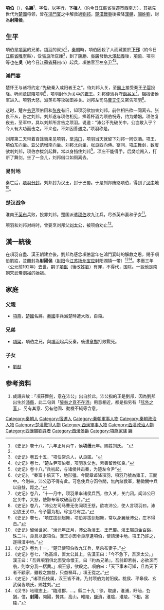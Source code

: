 {{東亞男性歷史人物
|名稱 = 项伯
|身份 = 
|国家 = [[中国|中国]]
|時代 = [[秦朝|秦朝]]→[[西楚|西楚]]→[[西汉|西汉]]
|主君 = 楚义帝[[熊心|熊心]]→西楚霸王<br>[[项羽|项羽]]→汉高祖[[刘邦|刘邦]]→汉惠帝[[刘盈|刘盈]]
|屆數 =
|最高職務 = 西楚左尹→西汉射阳侯，大谒者
|姓 = [[项姓|项姓]]，又被赐姓[[刘姓|刘姓]]
|名 = 缠
|姓名 = 项缠
|字 = 伯
|號 = 
|圖片名稱 =
|圖片大小 = 
|圖片說明 =
|神號 =
|尊號 =
|族裔 = 
|籍貫 = 
|本籍 =
|出身地 =
|出生日期 = 不详
|出生地點 = 下相（约今[[江苏省|江苏省]][[宿迁市|宿迁市]]西南）
|婚年 =
|逝世日期 = 前192年（西汉惠帝三年）
|廟號 =
|諡號 = 
|父親 = [[项燕|项燕]]
|嫡母 =
|母親 =
|妻 = 
|繼室 =
|平妻 =
|側室 =
|元配之父 = 
|元配之嫡母 =
|元配之母 =
|正室之父 =
|正室之嫡母 =
|正室之母 =
|妻之父 =
|妻之嫡母 =
|妻之母 =
|繼室之父 =
|繼室之嫡母 =
|繼室之母 =
|平妻之父 =
|平妻之嫡母 =
|平妻之母 =
|兄弟 = （兄）[[项梁|项梁]]
|姊妹 = 
|嫡兄弟 =
|嫡姊妹 =
|庶兄弟 =
|庶姊妹 =
|同胞兄弟 =
|同胞姊妹 =
|異母兄弟 =
|異母姊妹 =
|異父兄弟 =
|異父姊妹 =
|繼兄弟 =
|繼姊妹 =
|子 = [[刘猷|刘猷]]
|女 = 
|嫡子 =
|嫡女 =
|庶子 =
|庶女 =
|養子 =
|養女 =
|猶子 = <!--日本人用-->
|婿養子 = <!--日本人用-->
|烏帽子子 = <!--日本人用-->
|繼子 =
|繼女 =
|其他親屬 = 
|出身 = <!---此处指科举出身--->
|功名 = 
|經歷 = 
|著作 = 
|注釋 =
}}

'''項伯'''（{{bd||？|前192年||catIdx=J}}），名'''纏'''<ref>《史记》卷十八，“六年正月丙午，侯'''项缠'''元年。赐姓刘氏。 ”</ref>，字'''伯'''，[[以字行|以字行]]，'''下相'''人（約今日[[江蘇省|江蘇省]][[宿遷|宿遷]]市西南方），其祖先世代为[[楚國|楚國]]将领，曾在[[鴻門宴|鴻門宴]]之中解救過[[劉邦|劉邦]]，[[楚漢戰爭|楚漢戰爭]]後投降[[漢朝|漢朝]]，[[賜姓|賜姓]][[劉|劉]]，封為'''射陽侯'''。

==生平==
項伯是[[項梁|項梁]]的兄弟，[[項羽|項羽]]的叔父<ref name=":0" />，[[秦朝|秦朝]]時，項伯因殺了人而藏匿於'''[[下邳|下邳]]'''（約今日[[江蘇省|江蘇省]][[睢寧|睢寧]]縣），受[[張良|張良]]所庇護<ref>《史记》卷五十五，"项伯常杀人，从良匿。"</ref>，到了[[陳勝|陳勝]]、[[吳廣|吳廣]]發動[[大澤起義|大澤起義]]後，[[項梁|項梁]]、項羽等也在'''吳'''（約今日[[江蘇省|江蘇省]][[蘇州|蘇州]]市）起兵，項伯官至左[[令尹|令尹]]<ref name=":0">《史记》卷七，“楚左尹项伯者，项羽季父也，素善留侯张良。”</ref><ref>《史记》卷十八，”兵初起，与诸侯共击秦，为楚左令尹“</ref>。

===鴻門宴===
{{main|鸿门宴}}
楚怀王与诸将约定:“先破秦入咸阳者王之”。待刘邦入关，至[[霸上|霸上]]接受秦王[[子婴|子婴]]投降。听闻章邯降项羽<ref>《史记》，“秦富十倍天下，地形彊。今聞章邯降項羽，項羽乃號為雍王，王關中。今則來，沛公恐不得有此。可急使兵守函谷關，無內諸侯軍，稍徵關中兵以自益，距之。”</ref>，项羽封他为关中的[[雍王|雍王]]。刘邦便派兵守[[函谷关|函谷关]]<ref>《史记》卷八，“十一月中，项羽果率诸侯兵西，欲入关，关门闭。闻沛公已定关中，大怒，使黥布等攻破函谷关。”</ref>，阻挡诸侯军进入。项羽大怒，派英布等攻破函谷关。刘邦左司马[[曹无伤|曹无伤]]又密告项羽<ref>《史记》卷八，“沛公左司马曹无伤闻项王怒，欲攻沛公，使人言项羽曰，沛公欲王关中，令子婴为相，珍宝尽有之。”</ref>。

这时，楚左[[令尹|令尹]]项伯因和[[张良|张良]]有旧，知项羽欲加害刘邦，前往相告欲一同离去。张良不从，告之刘邦。刘邦遂与项伯相见，捧着杯酒为项伯祝寿，约为婚姻。项伯复夜去，至军中，具以刘邦所言告之项羽。说道：“沛公不先破关中，公岂敢入乎？今人有大功而击之，不义也，不如因善遇之。”项羽称是。

刘邦第二天带着百馀骑来见项羽，至[[鸿门|鸿门]]，项羽当天就留下刘邦一同饮酒。项王、项伯东向坐。亚父[[范增|范增]]南向坐。刘邦北向坐，[[张良|张良]]西向侍。宴间，[[项庄|项庄]]舞剑{{ref|r01}}，数度欲刺刘邦，项伯亦拔剑起舞，常以身挡住刘邦<ref>《史记》卷七，“项庄拔剑起舞，项伯亦拔剑起舞，常以身翼蔽沛公，庄不得击。”</ref>，项庄不能得手。后樊哙闯入，打断了舞剑。坐了一会儿，刘邦借口如厕离去。

===易封地===
秦亡后，[[项羽分封|项羽分封]]，刘邦封为汉王，封于巴蜀。于是刘邦贿赂项伯，得到了[[汉中|汉中]]地<ref>《史记》留侯世家，“漢元年正月，沛公為漢王，王巴蜀。漢王賜良金百鎰，珠二斗，良具以獻項伯。漢王亦因令良厚遺項伯，使請漢中地。項王乃許之，遂得漢中地。”</ref>。
===楚汉战争===
淮南王[[英布|英布]]兵败，投靠刘邦。楚国派遣[[项伯|项伯]]收九江兵，尽杀英布妻和子女<ref>《史记》卷九十一，“楚已使项伯收九江兵，尽杀布妻子。”</ref>。

项羽和刘邦对峙时，曾要烹刘邦父[[刘太公|刘太公]]，被项伯劝止<ref>《史记》卷七，“為高俎，置太公其上，告漢王曰：「今不急下，吾烹太公。」漢王曰：「吾與項羽俱北面受命懷王，曰『約為兄弟』，吾翁即若翁，必欲烹而翁，則幸分我一桮羹。」項王怒，欲殺之。項伯曰：「天下事未可知，且為天下者不顧家，雖殺之無益，只益禍耳。」項王從之。”</ref>。

==漢一統後==
在項羽自盡、漢王朝建立後，劉邦為感念項伯當年在鴻門宴時的解救之恩，賜予項伯劉姓，並冊封為'''射陽侯'''（[[射阳|射阳]]今[[江苏|江苏]][[扬州|扬州]][[宝应县|宝应]]射阳湖镇一带）<ref>《史记》,“诸项氏枝属，汉王皆不诛。乃封项伯为射阳侯。桃侯、平皋侯、玄武侯皆项氏，赐姓刘。”</ref><ref>《汉书》地理志上，“臨淮郡，...。縣二十九：徐，取慮，淮浦，盱眙，厹猶，僮，'''射陽'''，開陽，贅其，高山，睢陵，鹽瀆，淮陰，淮陵，下相，富陵，”</ref>。孝惠三年（公元前192年）去世，嗣子[[項猷|項猷]]（後改姓[[劉|劉]]）有罪，不得代，国除。一說他是南朝宋武帝[[劉裕|劉裕]]的始祖。

==家庭==
===父親===
*[[項燕|項燕]]，[[楚國|楚國]]名將。[[秦國|秦國]]率兵滅楚時遭大敗，自殺。

===兄弟===
*[[項梁|項梁]]，項伯之兄，與[[項羽|項羽]]起兵反秦，後遭[[章邯|章邯]]打敗戰死。

===子女===
*[[劉猷|劉猷]]

==参考资料==
{{reflist}}
#{{note|r01}} 成語典故：「項莊舞劍，意在沛公」出自於此，沛公指的正是劉邦，因為劉邦出生於[[沛縣|沛縣]]，此二句與「[[醉翁之意不在酒|醉翁之意不在酒]]」用意相近，都是指另有「[[弦外之音|弦外之音]]」、另有其意、另有他圖、動機不純等含意。
{{漢初異姓王}}
{{秦末漢初人物}}
{{Portal bar|中國|秦朝|楚漢|漢朝|政治|軍事|歷史|人物}}
[[Category:秦朝人|Category:秦朝人]]
[[Category:宿遷人|Category:宿遷人]]
[[Category:秦朝軍事人物|Category:秦朝軍事人物]]
[[Category:秦朝政治人物|Category:秦朝政治人物]]
[[Category:楚漢戰爭人物|Category:楚漢戰爭人物]]
[[Category:西漢軍事人物|Category:西漢軍事人物]]
[[Category:西漢政治人物|Category:西漢政治人物]]
[[Category:西漢賜劉姓者|Category:西漢賜劉姓者]]
[[Category:西漢侯爵|Category:西漢侯爵]]
[[Category:項燕家族|Category:項燕家族]]
[[Category:項姓|纏]]